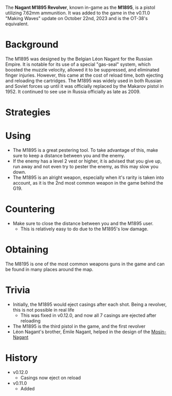 The **Nagant M1895 Revolver**, known in-game as the **M1895**, is a pistol utilizing 7.62mm ammunition. It was added to the game in the v0.11.0 "Making Waves" update on October 22nd, 2023 and is the OT-38's equivalent.

# Background
The M1895 was designed by the Belgian Léon Nagant for the Russian Empire. It is notable for its use of a special "gas-seal" system, which boosted the muzzle velocity, allowed it to be suppressed, and eliminated finger injuries. However, this came at the cost of reload time, both ejecting and reloading the cartridges. The M1895 was widely used in both Russian and Soviet forces up until it was officially replaced by the Makarov pistol in 1952. It continued to see use in Russia officially as late as 2009.

# Strategies
# Using
 - The M1895 is a great pestering tool. To take advantage of this, make sure to keep a distance between you and the enemy.
 - If the enemy has a level 2 vest or higher, it is advised that you give up, run away and not even try to pester the enemy, as this may slow you down.
 - The M1895 is an alright weapon, especially when it's rarity is taken into account, as it is the 2nd most common weapon in the game behind the G19.

# Countering
 - Make sure to close the distance between you and the M1895 user.
   - This is relatively easy to do due to the M1895's low damage.

# Obtaining
The M8195 is one of the most common weapons guns in the game and can be found in many places around the map.

# Trivia
- Initially, the M1895 would eject casings after each shot. Being a revolver, this is not possible in real life
  - This was fixed in v0.12.0, and now all 7 casings are ejected after reloading
- The M1895 is the third pistol in the game, and the first revolver
- Léon Nagant's brother, Émile Nagant, helped in the design of the [Mosin-Nagant](/weapons/guns/mosin)


# History
- v0.12.0
  - Casings now eject on reload
- v0.11.0
  - Added
